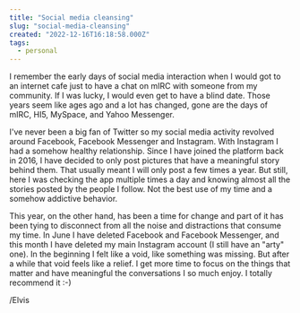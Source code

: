 ```yaml
---
title: "Social media cleansing"
slug: "social-media-cleansing"
created: "2022-12-16T16:18:58.000Z"
tags:
  - personal
---
```


I remember the early days of social media interaction when I would got to an internet cafe
just to have a chat on mIRC with someone from my community. If I was lucky, I would even get to
have a blind date. Those years seem like ages ago and a lot has changed, gone are the days
of mIRC, HI5, MySpace, and Yahoo Messenger.

I've never been a big fan of Twitter so my social media activity revolved around Facebook,
Facebook Messenger and Instagram. With Instagram I had a somehow healthy relationship. Since
I have joined the platform back in 2016, I have decided to only post pictures that have a
meaningful story behind them. That usually meant I will only post a few times a year. But still,
here I was checking the app multiple times a day and knowing almost all the stories posted by the
people I follow. Not the best use of my time and a somehow addictive behavior.

This year, on the other hand, has been a time for change and part of it has been tying to disconnect
from all the noise and distractions that consume my time. In June I have deleted Facebook and Facebook
Messenger, and this month I have deleted my main Instagram account (I still have an "arty" one). In the
beginning I felt like a void, like something was missing. But after a while that void feels like a
relief. I get more time to focus on the things that matter and have meaningful the conversations I so much
enjoy. I totally recommend it :-)

/Elvis
